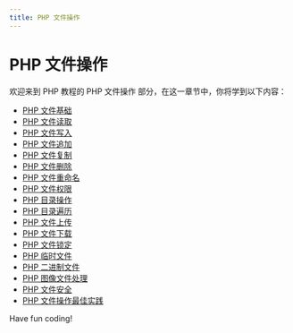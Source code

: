 ```yaml
---
title: PHP 文件操作
---
```


# PHP 文件操作

欢迎来到 PHP 教程的 PHP 文件操作 部分，在这一章节中，你将学到以下内容：

- [PHP 文件基础](./0-php-file-basics.mdx)
- [PHP 文件读取](./1-php-file-reading.mdx)
- [PHP 文件写入](./2-php-file-write.mdx)
- [PHP 文件追加](./3-php-file-append.mdx)
- [PHP 文件复制](./4-php-file-copy.mdx)
- [PHP 文件删除](./5-php-file-deletion.mdx)
- [PHP 文件重命名](./6-php-file-rename.mdx)
- [PHP 文件权限](./7-php-file-permissions.mdx)
- [PHP 目录操作](./8-php-directory-operations.mdx)
- [PHP 目录遍历](./9-php-directory-traversal.mdx)
- [PHP 文件上传](./10-php-file-upload.mdx)
- [PHP 文件下载](./11-php-file-download.mdx)
- [PHP 文件锁定](./12-php-file-locking.mdx)
- [PHP 临时文件](./13-php-temporary-files.mdx)
- [PHP 二进制文件](./14-php-binary-file.mdx)
- [PHP 图像文件处理](./15-php-image-file-processing.mdx)
- [PHP 文件安全](./16-php-file-security.mdx)
- [PHP 文件操作最佳实践](./17-php-file-operation-best-practices.mdx)

Have fun coding!